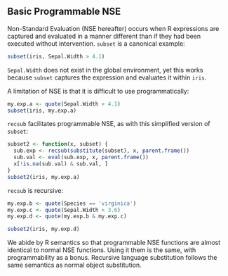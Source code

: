 ## Basic Programmable NSE

Non-Standard Evaluation (NSE hereafter) occurs when R expressions are
captured and evaluated in a manner different than if they had been executed
without intervention.  `subset` is a canonical example:

```r
subset(iris, Sepal.Width > 4.1)
```

`Sepal.Width` does not exist in the global environment, yet this works because
`subset` captures the expression and evaluates it within `iris`.

A limitation of NSE is that it is difficult to use programmatically:

```r
my.exp.a <- quote(Sepal.Width > 4.1)
subset(iris, my.exp.a)
```

`recsub` facilitates programmable NSE, as with this simplified version of
`subset`:

```r
subset2 <- function(x, subset) {
  sub.exp <- recsub(substitute(subset), x, parent.frame())
  sub.val <- eval(sub.exp, x, parent.frame())
  x[!is.na(sub.val) & sub.val, ]
}
subset2(iris, my.exp.a)
```

`recsub` is recursive:

```r
my.exp.b <- quote(Species == 'virginica')
my.exp.c <- quote(Sepal.Width > 3.6)
my.exp.d <- quote(my.exp.b & my.exp.c)

subset2(iris, my.exp.d)
```

We abide by R semantics so that programmable NSE functions are almost
identical to normal NSE functions.  Using it them is the same, with
programmability as a bonus.  Recursive language substitution follows the
same semantics as normal object substitution.

